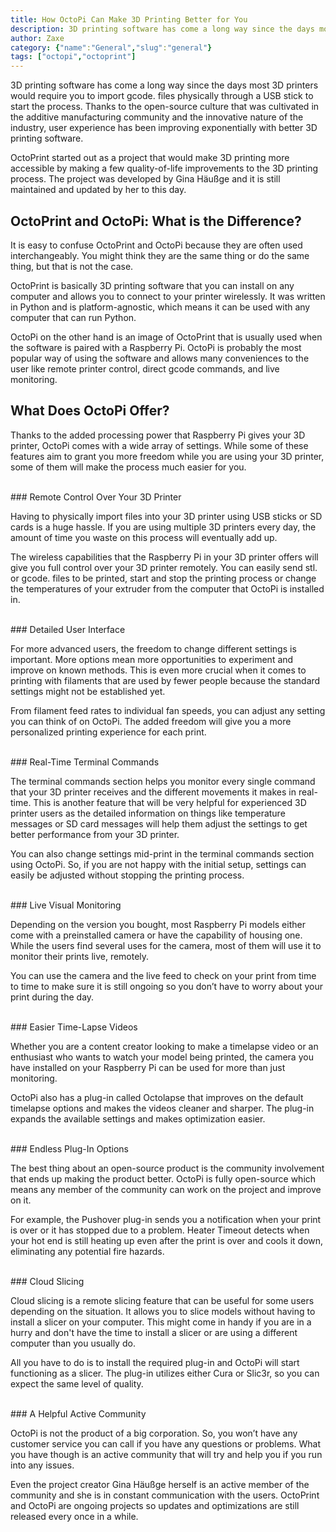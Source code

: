 ```yaml
---
title: How OctoPi Can Make 3D Printing Better for You
description: 3D printing software has come a long way since the days most 3D printers would require you to import gcode. files physically through a USB stick to start the process. Thanks to the open-source culture that was cultivated in the additive manufacturing community and the innovative nature of the industry, user experience has been improving exponentially with better 3D printing software. 
author: Zaxe
category: {"name":"General","slug":"general"}
tags: ["octopi","octoprint"]
---
```


<Aligned>
3D printing software has come a long way since the days most 3D printers would require you to import gcode. files physically through a USB stick to start the process. Thanks to the open-source culture that was cultivated in the additive manufacturing community and the innovative nature of the industry, user experience has been improving exponentially with better 3D printing software. 

OctoPrint started out as a project that would make 3D printing more accessible by making a few quality-of-life improvements to the 3D printing process. The project was developed by Gina Häußge and it is still maintained and updated by her to this day. 

## OctoPrint and OctoPi: What is the Difference?

It is easy to confuse OctoPrint and OctoPi because they are often used interchangeably. You might think they are the same thing or do the same thing, but that is not the case. 

OctoPrint is basically 3D printing software that you can install on any computer and allows you to connect to your printer wirelessly. It was written in Python and is platform-agnostic, which means it can be used with any computer that can run Python.

OctoPi on the other hand is an image of OctoPrint that is usually used when the software is paired with a Raspberry Pi. OctoPi is probably the most popular way of using the software and allows many conveniences to the user like remote printer control, direct gcode commands, and live monitoring.

## What Does OctoPi Offer?

Thanks to the added processing power that Raspberry Pi gives your 3D printer, OctoPi comes with a wide array of settings. While some of these features aim to grant you more freedom while you are using your 3D printer, some of them will make the process much easier for you.

<br/>
### Remote Control Over Your 3D Printer

Having to physically import files into your 3D printer using USB sticks or SD cards is a huge hassle. If you are using multiple 3D printers every day, the amount of time you waste on this process will eventually add up.  

The wireless capabilities that the Raspberry Pi in your 3D printer offers will give you full control over your 3D printer remotely. You can easily send stl. or gcode. files to be printed, start and stop the printing process or change the temperatures of your extruder from the computer that OctoPi is installed in.

<br/>
### Detailed User Interface

For more advanced users, the freedom to change different settings is important. More options mean more opportunities to experiment and improve on known methods. This is even more crucial when it comes to printing with filaments that are used by fewer people because the standard settings might not be established yet. 

From filament feed rates to individual fan speeds, you can adjust any setting you can think of on OctoPi. The added freedom will give you a more personalized printing experience for each print. 

<br/>
### Real-Time Terminal Commands

The terminal commands section helps you monitor every single command that your 3D printer receives and the different movements it makes in real-time. This is another feature that will be very helpful for experienced 3D printer users as the detailed information on things like temperature messages or SD card messages will help them adjust the settings to get better performance from your 3D printer. 

You can also change settings mid-print in the terminal commands section using OctoPi. So, if you are not happy with the initial setup, settings can easily be adjusted without stopping the printing process.

<br/>
### Live Visual Monitoring

Depending on the version you bought, most Raspberry Pi models either come with a preinstalled camera or have the capability of housing one. While the users find several uses for the camera, most of them will use it to monitor their prints live, remotely. 

You can use the camera and the live feed to check on your print from time to time to make sure it is still ongoing so you don’t have to worry about your print during the day. 

<br/>
### Easier Time-Lapse Videos

Whether you are a content creator looking to make a timelapse video or an enthusiast who wants to watch your model being printed, the camera you have installed on your Raspberry Pi can be used for more than just monitoring.

OctoPi also has a plug-in called Octolapse that improves on the default timelapse options and makes the videos cleaner and sharper. The plug-in expands the available settings and makes optimization easier.

<br/>
### Endless Plug-In Options 

The best thing about an open-source product is the community involvement that ends up making the product better. OctoPi is fully open-source which means any member of the community can work on the project and improve on it. 

For example, the Pushover plug-in sends you a notification when your print is over or it has stopped due to a problem. Heater Timeout detects when your hot end is still heating up even after the print is over and cools it down, eliminating any potential fire hazards.

<br/>
### Cloud Slicing 

Cloud slicing is a remote slicing feature that can be useful for some users depending on the situation. It allows you to slice models without having to install a slicer on your computer. This might come in handy if you are in a hurry and don't have the time to install a slicer or are using a different computer than you usually do. 

All you have to do is to install the required plug-in and OctoPi will start functioning as a slicer. The plug-in utilizes either Cura or Slic3r, so you can expect the same level of quality. 

<br/>
### A Helpful Active Community 

OctoPi is not the product of a big corporation. So, you won’t have any customer service you can call if you have any questions or problems. What you have though is an active community that will try and help you if you run into any issues. 

Even the project creator Gina Häußge herself is an active member of the community and she is in constant communication with the users. OctoPrint and OctoPi are ongoing projects so updates and optimizations are still released every once in a while. 
</Aligned>